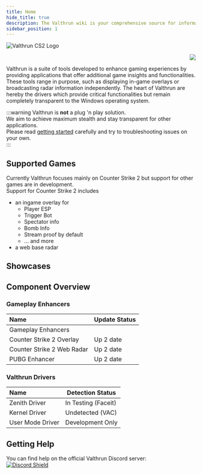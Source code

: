 ```yaml
---
title: Home
hide_title: true
description: The Valthrun wiki is your comprehensive source for information about Valthrun an an open source external Counter-Strike 2 read only kernel-level gameplay enhancer
sidebar_position: 1
---
```


![Valthrun CS2 Logo](@site/static/img/logo.svg)

<p align="right">
  <a href="https://discord.gg/ecKbpAPW5T">
    <img src="https://discordapp.com/api/guilds/1135362291311849693/widget.png?style=shield" />
  </a>
</p>


Valthrun is a suite of tools developed to enhance gaming experiences by providing applications that offer additional game insights and functionalities.
These tools range in purpose, such as displaying in-game overlays or broadcasting radar information independently.
The heart of Valthrun are hereby the drivers which provide critical functionalities but remain completely transparent to the Windows operating system.

:::warning
Valthrun is **not** a plug 'n play solution.  
We aim to achieve maximum stealth and stay transparent for other applications.  
Please read [getting started](./getting-started/) carefully and try to troubleshooting issues on your own.  
:::


## Supported Games

Currently Valthrun focuses mainly on Counter Strike 2 but support for other games are in development.  
Support for Counter Strike 2 includes
- an ingame overlay for
  - Player ESP  
  - Trigger Bot  
  - Spectator info  
  - Bomb Info
  - Stream proof by default
  - ... and more  
- a web base radar

## Showcases

<Showcase />


## Component Overview

### Gameplay Enhancers 
| Name | Update Status | 
| :-- | -- | 
| Gameplay Enhancers | | | 
| Counter Strike 2 Overlay | Up 2 date | 
| Counter Strike 2 Web Radar | Up 2 date | 
| PUBG Enhancer | Up 2 date |

### Valthrun Drivers 
| Name | Detection Status | 
| :-- | -- | 
| Zenith Driver | In Testing (Faceit) | 
| Kernel Driver | Undetected (VAC) | 
| User Mode Driver | Development Only | 

## Getting Help

You can find help on the official Valthrun Discord server:  
[![Discord Shield](https://discordapp.com/api/guilds/1135362291311849693/widget.png?style=shield)](https://discord.gg/ecKbpAPW5T)
